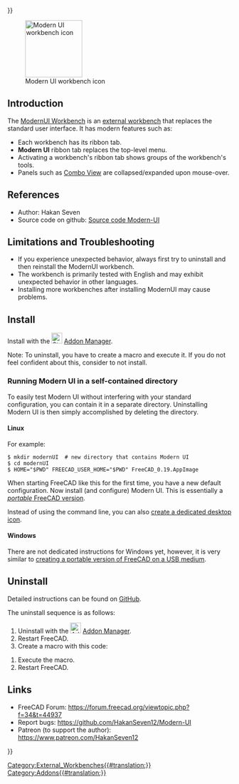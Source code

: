 <languages/>
{{UnfinishedDocu{{#translation:}}}}
<translate>

<!--T:1-->
[[Image:ModernUI_workbench_icon.svg|thumb|128px|Modern UI workbench icon]]

</translate>
{{TOCright}}
<translate>

== Introduction == <!--T:2-->

<!--T:3-->
The [[ModernUI_Workbench|ModernUI Workbench]] is an [[External_workbenches|external workbench]] that replaces the standard user interface. It has modern features such as:
* Each workbench has its ribbon tab.
* '''Modern UI''' ribbon tab replaces the top-level menu.
* Activating a workbench's ribbon tab shows groups of the workbench's tools.
* Panels such as [[Combo_view|Combo View]] are collapsed/expanded upon mouse-over.

== References == <!--T:4-->

<!--T:5-->
* Author: Hakan Seven
* Source code on github: [https://github.com/HakanSeven12/Modern-UI Source code Modern-UI]

== Limitations and Troubleshooting == <!--T:6-->

<!--T:7-->
* If you experience unexpected behavior, always first try to uninstall and then reinstall the ModernUI workbench.
* The workbench is primarily tested with English and may exhibit unexpected behavior in other languages.
* Installing more workbenches after installing ModernUI may cause problems.

== Install == <!--T:8-->

<!--T:9-->
Install with the [[Image:Std_AddonMgr.svg|24px|link=Std_AddonMgr]] [[Std_AddonMgr|Addon Manager]].

<!--T:10-->
Note: To uninstall, you have to create a macro and execute it. If you do not feel confident about this, consider to not install.

=== Running Modern UI in a self-contained directory === <!--T:11-->

<!--T:12-->
To easily test Modern UI without interfering with your standard configuration, you can contain it in a separate directory. Uninstalling Modern UI is then simply accomplished by deleting the directory. {{Version|0.19}}

==== Linux ==== <!--T:13-->

<!--T:14-->
For example:

</translate>
<pre>
$ mkdir modernUI  # new directory that contains Modern UI
$ cd modernUI
$ HOME="$PWD" FREECAD_USER_HOME="$PWD" FreeCAD_0.19.AppImage
</pre>
<translate>

<!--T:15-->
When starting FreeCAD like this for the first time, you have a new default configuration. Now install (and configure) Modern UI. This is essentially a [[Download#Notes_for_GNU.2FLinux_users|''portable'' FreeCAD version]].

<!--T:16-->
Instead of using the command line, you can also [[Start_up_and_Configuration#Starting_FreeCAD_from_the_desktop|create a dedicated desktop icon]].

==== Windows ==== <!--T:17-->

<!--T:18-->
There are not dedicated instructions for Windows yet, however, it is very similar to [[Start_up_and_Configuration#Starting_FreeCAD_from_a_portable_USB_medium|creating a portable version of FreeCAD on a USB medium]].

== Uninstall == <!--T:19-->

<!--T:20-->
Detailed instructions can be found on [https://github.com/HakanSeven12/Modern-UI#uninstallation GitHub].

<!--T:21-->
The uninstall sequence is as follows:
# Uninstall with the [[Image:AddonManager.svg|24px|link=Std_AddonMgr]] [[Std_AddonMgr|Addon Manager]].
# Restart FreeCAD.
# Create a macro with this code:
</translate>{{Code|code=
from PySide2 import QtCore, QtGui, QtWidgets
mw = FreeCADGui.getMainWindow()
mw.menuBar().show()
 
WBList = FreeCADGui.listWorkbenches()
for WB in WBList:
    FreeCADGui.activateWorkbench(WB)
    for tb in mw.findChildren(QtWidgets.QToolBar):
        tb.show()
}}
<translate>
<!--T:22-->
# Execute the macro.
# Restart FreeCAD.

== Links == <!--T:23-->

<!--T:24-->
* FreeCAD Forum: https://forum.freecad.org/viewtopic.php?f=34&t=44937
* Report bugs: https://github.com/HakanSeven12/Modern-UI
* Patreon (to support the author): https://www.patreon.com/HakanSeven12


</translate>
{{Userdocnavi{{#translation:}}}}
[[Category:External_Workbenches{{#translation:}}]]
[[Category:Addons{{#translation:}}]]